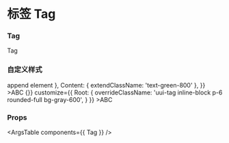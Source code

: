 
<Meta title="标签 Tag" component={Tag} />

# 标签 Tag

### Tag

<Canvas>
  <Story name="Tag">
    <Tag>Tag</Tag>
  </Story>
</Canvas>

### 自定义样式

<Canvas>
  <Story name="Custom Style 1">
    <Tag
      customize={{
        Root: {
          extendClassName: 'flex flex-col',
          extendStyle: {
            background: '#CCC'
          },
          extendChildrenAfter: <div>append element</div>
        },
        Content: {
          extendClassName: 'text-green-800'
        },
      }}
    >ABC</Tag>
  </Story>
  <Story name="Custom Style 2">
    <Tag
      onClick={() => {}}
      customize={{
        Root: {
          overrideClassName: 'uui-tag inline-block p-6 rounded-full bg-gray-600',
        }
      }}
    >ABC</Tag>
  </Story>
</Canvas>

### Props

<ArgsTable components={{ Tag }} />